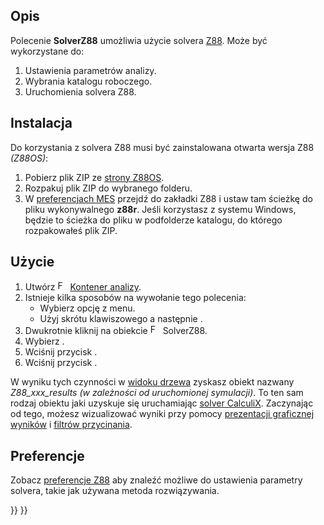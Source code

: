 <languages/>

{{Docnav
|[[FEM_SolverMystran/pl|Solver Mystran]]
|[[FEM_EquationElasticity/pl|Równanie elastyczności]]
|[[FEM_Workbench/pl|środowisko pracy MES]]
|IconL=FEM_SolverMystran.svg
|IconR=FEM_EquationElasticity.svg
|IconC=Workbench_FEM.svg
}}

{{GuiCommand/pl
|Name=FEM SolverZ88
|Name/pl=MES: Solver Z88
|MenuLocation=Rozwiąż → Solver Z88
|Workbenches=[[FEM_Workbench/pl|MES]]
|Shortcut={{KEY|S}} {{KEY|Z}}
|SeeAlso=[[FEM_tutorial/pl|Poradnik MES]]
}}

<span id="Description"></span>
==Opis==

Polecenie '''SolverZ88''' umożliwia użycie solvera [https://en.wikipedia.org/wiki/Z88_FEM_software Z88]. Może być wykorzystane do:
# Ustawienia parametrów analizy.
# Wybrania katalogu roboczego.
# Uruchomienia solvera Z88.

<span id="Installation"></span>
==Instalacja==

Do korzystania z solvera Z88 musi być zainstalowana otwarta wersja Z88 ''(Z88OS)'':
# Pobierz plik ZIP ze [https://en.z88.de/download-z88os strony Z88OS].
# Rozpakuj plik ZIP do wybranego folderu.
# W [[FEM_Preferences/pl|preferencjach MES]] przejdź do zakładki Z88 i ustaw tam ścieżkę do pliku wykonywalnego '''z88r'''. Jeśli korzystasz z systemu Windows, będzie to ścieżka do pliku {{FileName|z88r.exe}} w podfolderze {{FileName|~\bin\win64}} katalogu, do którego rozpakowałeś plik ZIP.

<span id="Usage"></span>
==Użycie==

# Utwórz [[Image:FEM_Analysis.svg|16px|link=FEM_Analysis/pl]] [[FEM_Analysis/pl|Kontener analizy]].
# Istnieje kilka sposobów na wywołanie tego polecenia:
#* Wybierz opcję {{MenuCommand|Rozwiąż → [[Image:FEM_SolverZ88.svg|x16px]] Solver Z88}} z menu.
#* Użyj skrótu klawiszowego {{KEY|S}} a następnie {{KEY|Z}}.
# Dwukrotnie kliknij na obiekcie [[Image:FEM_SolverZ88.svg|x16px]] SolverZ88.
# Wybierz {{MenuCommand|Typ analizy}}.
# Wciśnij przycisk {{Button|Zapisz}}.
# Wciśnij przycisk {{Button|Uruchom}}.

W wyniku tych czynności w [[Tree_view/pl|widoku drzewa]] zyskasz obiekt nazwany ''Z88_xxx_results'' ''(w zależności od uruchomionej symulacji)''. To ten sam rodzaj obiektu jaki uzyskuje się uruchamiając [[FEM_SolverCalculixCcxtools/pl|solver CalculiX]]. Zaczynając od tego, możesz wizualizować wyniki przy pomocy [[FEM_PostPipelineFromResult/pl|prezentacji graficznej wyników]] i [[FEM_Workbench/pl#Menu:_Wyniki|filtrów przycinania]].

<span id="Preferences"></span>
== Preferencje ==

Zobacz [[FEM_Preferences/pl#Z88|preferencje Z88]] aby znaleźć możliwe do ustawienia parametry solvera, takie jak używana metoda rozwiązywania.


{{Docnav
|[[FEM_SolverMystran/pl|Solver Mystran]]
|[[FEM_EquationElasticity/pl|Równanie elastyczności]]
|[[FEM_Workbench/pl|środowisko pracy MES]]
|IconL=FEM_SolverMystran.svg
|IconR=FEM_EquationElasticity.svg
|IconC=Workbench_FEM.svg
}}

{{FEM_Tools_navi{{#translation:}}}}
{{Userdocnavi{{#translation:}}}}